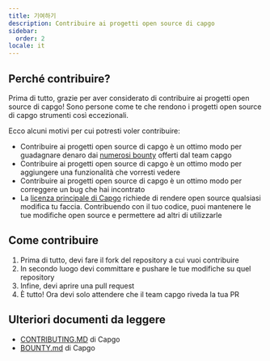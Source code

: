 ```yaml
---
title: 기여하기
description: Contribuire ai progetti open source di capgo
sidebar:
  order: 2
locale: it
---
```


## Perché contribuire?

Prima di tutto, grazie per aver considerato di contribuire ai progetti open source di capgo! Sono persone come te che rendono i progetti open source di capgo strumenti così eccezionali.

Ecco alcuni motivi per cui potresti voler contribuire:

* Contribuire ai progetti open source di capgo è un ottimo modo per guadagnare denaro dai [numerosi bounty](https://consolealgoraio/org/Capgo) offerti dal team capgo
* Contribuire ai progetti open source di capgo è un ottimo modo per aggiungere una funzionalità che vorresti vedere
* Contribuire ai progetti open source di capgo è un ottimo modo per correggere un bug che hai incontrato
* La [licenza principale di Capgo](https://github.com/Cap-go/capgo/blob/main/LICENSE) richiede di rendere open source qualsiasi modifica tu faccia. Contribuendo con il tuo codice, puoi mantenere le tue modifiche open source e permettere ad altri di utilizzarle

## Come contribuire

1. Prima di tutto, devi fare il fork del repository a cui vuoi contribuire
2. In secondo luogo devi committare e pushare le tue modifiche su quel repository
3. Infine, devi aprire una pull request
4. È tutto! Ora devi solo attendere che il team capgo riveda la tua PR

## Ulteriori documenti da leggere

* [CONTRIBUTING.MD](https://github.com/Cap-go/capgo/blob/main/CONTRIBUTINGmd) di Capgo
* [BOUNTY.md](https://github.com/Cap-go/capgo/blob/main/BOUNTYmd) di Capgo
